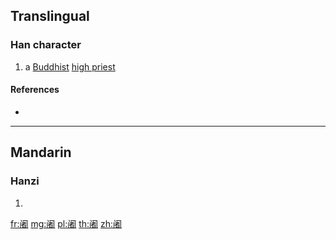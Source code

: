 {{character info/new}}
{{also|闍}}
==Translingual==

===Han character===
{{Han char|rn=169|rad=门|as=08|sn=11|four=|canj=LSJKA}}

# a [[Buddhist]] [[high priest]]

====References====
* {{Han ref|kx=1343.121|hdz=74302.111|uh=9607|ud=38407}}

----

==Mandarin==

===Hanzi===
{{cmn-hanzi|tra=闍|pin=[[dū]] ([[du1]]), [[shé]] ([[she2]])|wg=tu<sup>1</sup>, she<sup>2</sup>}}

# {{defn|lang=cmn|sort=门08}}

[[fr:阇]]
[[mg:阇]]
[[pl:阇]]
[[th:阇]]
[[zh:阇]]